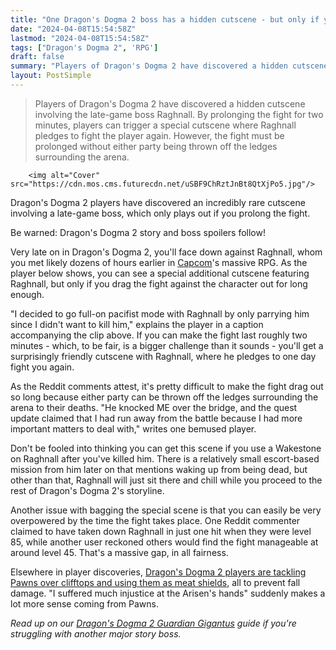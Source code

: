 ```yaml
---
title: "One Dragon's Dogma 2 boss has a hidden cutscene - but only if you drag their fight out for 2 minutes"
date: "2024-04-08T15:54:58Z"
lastmod: "2024-04-08T15:54:58Z"
tags: ["Dragon's Dogma 2", 'RPG']
draft: false
summary: "Players of Dragon's Dogma 2 have discovered a hidden cutscene involving the late-game boss Raghnall. By prolonging the fight for two minutes, players can trigger a special cutscene where Raghnall pledges to fight the player again. However, the fight must be prolonged without either party being thrown off the ledges surrounding the arena."
layout: PostSimple
---
```

> Players of Dragon's Dogma 2 have discovered a hidden cutscene involving the late-game boss Raghnall. By prolonging the fight for two minutes, players can trigger a special cutscene where Raghnall pledges to fight the player again. However, the fight must be prolonged without either party being thrown off the ledges surrounding the arena.


        <img alt="Cover" src="https://cdn.mos.cms.futurecdn.net/uSBF9ChRztJnBt8QtXjPo5.jpg"/>
        
Dragon's Dogma 2 players have discovered an incredibly rare cutscene involving a late-game boss, which only plays out if you prolong the fight.

Be warned: Dragon's Dogma 2 story and boss spoilers follow!

Very late on in Dragon's Dogma 2, you'll face down against Raghnall, whom you met likely dozens of hours earlier in [Capcom](https://www.gamesradar.com/uk/tag/capcom/)'s massive RPG. As the player below shows, you can see a special additional cutscene featuring Raghnall, but only if you drag the fight against the character out for long enough.

"I decided to go full-on pacifist mode with Raghnall by only parrying him since I didn't want to kill him," explains the player in a caption accompanying the clip above. If you can make the fight last roughly two minutes - which, to be fair, is a bigger challenge than it sounds - you'll get a surprisingly friendly cutscene with Raghnall, where he pledges to one day fight you again.

As the Reddit comments attest, it's pretty difficult to make the fight drag out so long because either party can be thrown off the ledges surrounding the arena to their deaths. "He knocked ME over the bridge, and the quest update claimed that I had run away from the battle because I had more important matters to deal with," writes one bemused player.

Don't be fooled into thinking you can get this scene if you use a Wakestone on Raghnall after you've killed him. There is a relatively small escort-based mission from him later on that mentions waking up from being dead, but other than that, Raghnall will just sit there and chill while you proceed to the rest of Dragon's Dogma 2's storyline.

Another issue with bagging the special scene is that you can easily be very overpowered by the time the fight takes place. One Reddit commenter claimed to have taken down Raghnall in just one hit when they were level 85, while another user reckoned others would find the fight manageable at around level 45. That's a massive gap, in all fairness.

Elsewhere in player discoveries, [Dragon's Dogma 2 players are tackling Pawns over clifftops and using them as meat shields](https://www.gamesradar.com/dragons-dogma-2-bullies-are-tackling-pawns-over-cliffs-and-using-them-as-meat-shields-to-prevent-fall-damage-i-call-it-pawn-surfing/), all to prevent fall damage. "I suffered much injustice at the Arisen's hands" suddenly makes a lot more sense coming from Pawns. 

*Read up on our *[<em>Dragon's Dogma 2 Guardian Gigantus</em>](https://www.gamesradar.com/dragons-dogma-2-gigantus-guardian/)* guide if you're struggling with another major story boss.*
        